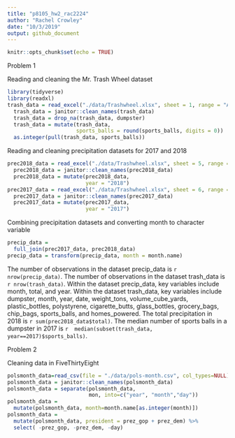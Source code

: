 ```yaml
---
title: "p8105_hw2_rac2224"
author: "Rachel Crowley"
date: "10/3/2019"
output: github_document
---
```


```r
knitr::opts_chunk$set(echo = TRUE)
```

Problem 1

Reading and cleaning the Mr. Trash Wheel dataset

```r
library(tidyverse)
library(readxl)
trash_data = read_excel("./data/Trashwheel.xlsx", sheet = 1, range = "A2:N408",   col_types =   NULL) 
  trash_data = janitor::clean_names(trash_data) 
  trash_data = drop_na(trash_data, dumpster) 
  trash_data = mutate(trash_data, 
                      sports_balls = round(sports_balls, digits = 0)) 
  as.integer(pull(trash_data, sports_balls))
```

Reading and cleaning precipitation datasets for 2017 and 2018

```r
prec2018_data = read_excel("./data/Trashwheel.xlsx", sheet = 5, range =           "A2:B14", col_types = NULL)
  prec2018_data = janitor::clean_names(prec2018_data)
  prec2018_data = mutate(prec2018_data,
                         year = "2018")
prec2017_data = read_excel("./data/Trashwheel.xlsx", sheet = 6, range =           "A2:B14", col_types = NULL)
  prec2017_data = janitor::clean_names(prec2017_data)
  prec2017_data = mutate(prec2017_data,
                         year = "2017")
```

Combining precipitation datasets and converting month to character variable

```r
precip_data = 
  full_join(prec2017_data, prec2018_data)
precip_data = transform(precip_data, month = month.name)
```

The number of observations in the dataset precip_data is `r nrow(precip_data)`. The number of observations in the dataset trash_data is `r nrow(trash_data)`.
Within the dataset precip_data, key variables include month, total, and year. Within the dataset trash_data, key variables include dumpster, month, year, date, weight_tons, volume_cube_yards, plastic_bottles, polystyrene, cigarette_butts, glass_bottles, grocery_bags, chip_bags, sports_balls, and homes_powered.
The total precipitation in 2018 is `r sum(prec2018_data$total)`.
The median number of sports balls in a dumpster in 2017 is `r  median(subset(trash_data, year==2017)$sports_balls)`. 

Problem 2

Cleaning data in FiveThirtyEight


```r
polsmonth_data=read_csv(file = "./data/pols-month.csv", col_types=NULL)
polsmonth_data = janitor::clean_names(polsmonth_data)
polsmonth_data = separate(polsmonth_data, 
                          mon, into=c("year", "month","day"))
polsmonth_data = 
  mutate(polsmonth_data, month=month.name[as.integer(month)]) 
polsmonth_data = 
  mutate(polsmonth_data, president = prez_gop + prez_dem) %>%
  select( -prez_gop, -prez_dem, -day)          
```
